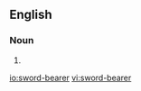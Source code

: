 {{also|swordbearer}}
==English==

===Noun===
{{en-noun}}

# {{alternative spelling of|swordbearer|lang=en}}

[[io:sword-bearer]]
[[vi:sword-bearer]]